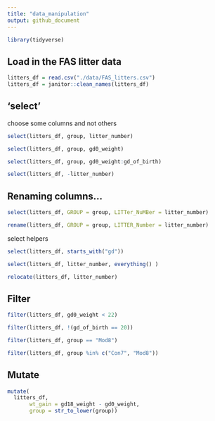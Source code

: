 ```yaml
---
title: "data_manipulation"
output: github_document
---
```

```r
library(tidyverse)
```

## Load in the FAS litter data
```r
litters_df = read.csv("./data/FAS_litters.csv")
litters_df = janitor::clean_names(litters_df)
```

## 'select'

choose some columns and not others 

```r
select(litters_df, group, litter_number)
```

```r
select(litters_df, group, gd0_weight)
```

```r
select(litters_df, group, gd0_weight:gd_of_birth)
```


```r
select(litters_df, -litter_number)
```

## Renaming columns...
```r
select(litters_df, GROUP = group, LITTer_NuMBer = litter_number)
```
```r
rename(litters_df, GROUP = group, LITTER_Number = litter_number)
```


select helpers
```r
select(litters_df, starts_with("gd"))

```

```r
select(litters_df, litter_number, everything() )
```
```r
relocate(litters_df, litter_number)
```

## Filter
```r
filter(litters_df, gd0_weight < 22)
```

```r
filter(litters_df, !(gd_of_birth == 20))
```
```r
filter(litters_df, group == "Mod8")

```
```r
filter(litters_df, group %in% c("Con7", "Mod8"))
```
## Mutate

```r
mutate(
  litters_df, 
       wt_gain = gd18_weight - gd0_weight,
       group = str_to_lower(group))
```

